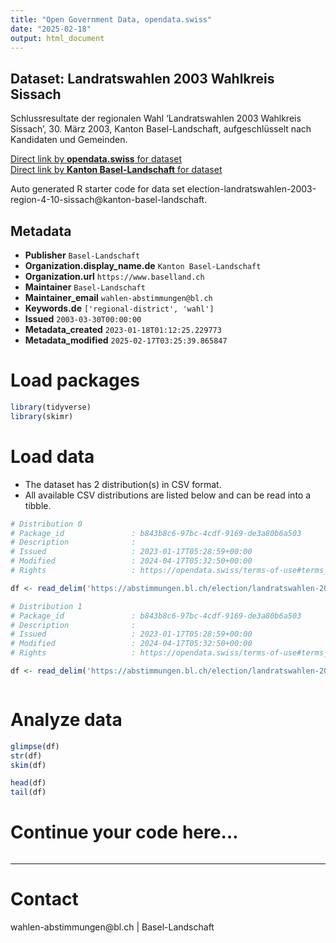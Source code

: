 ```yaml
---
title: "Open Government Data, opendata.swiss"
date: "2025-02-18"
output: html_document
---
```


## Dataset: Landratswahlen 2003 Wahlkreis Sissach

Schlussresultate der regionalen Wahl 'Landratswahlen 2003 Wahlkreis Sissach', 30. März 2003, Kanton Basel-Landschaft, aufgeschlüsselt nach Kandidaten und Gemeinden.

[Direct link by **opendata.swiss** for dataset](https://opendata.swiss/de/dataset/landratswahlen-2003-wahlkreis-sissach)<br>
[Direct link by **Kanton Basel-Landschaft** for dataset](https://abstimmungen.bl.ch/election/landratswahlen-2003-region-4-10-sissach/data)

Auto generated R starter code for data set election-landratswahlen-2003-region-4-10-sissach@kanton-basel-landschaft.

## Metadata

- **Publisher** `Basel-Landschaft`
- **Organization.display_name.de** `Kanton Basel-Landschaft`
- **Organization.url** `https://www.baselland.ch`
- **Maintainer** `Basel-Landschaft`
- **Maintainer_email** `wahlen-abstimmungen@bl.ch`
- **Keywords.de** `['regional-district', 'wahl']`
- **Issued** `2003-03-30T00:00:00`
- **Metadata_created** `2023-01-18T01:12:25.229773`
- **Metadata_modified** `2025-02-17T03:25:39.865847`


# Load packages

```r

library(tidyverse)
library(skimr)

```

# Load data

-   The dataset has 2 distribution(s) in CSV format.
-   All available CSV distributions are listed below and can be read into a tibble.

```r

# Distribution 0
# Package_id               : b843b8c6-97bc-4cdf-9169-de3a80b6a503
# Description              : 
# Issued                   : 2023-01-17T05:28:59+00:00
# Modified                 : 2024-04-17T05:32:50+00:00
# Rights                   : https://opendata.swiss/terms-of-use#terms_by

df <- read_delim('https://abstimmungen.bl.ch/election/landratswahlen-2003-region-4-10-sissach/data-csv')

# Distribution 1
# Package_id               : b843b8c6-97bc-4cdf-9169-de3a80b6a503
# Description              : 
# Issued                   : 2023-01-17T05:28:59+00:00
# Modified                 : 2024-04-17T05:32:50+00:00
# Rights                   : https://opendata.swiss/terms-of-use#terms_by

df <- read_delim('https://abstimmungen.bl.ch/election/landratswahlen-2003-region-4-10-sissach/data-parties-csv')



```

# Analyze data

```r

glimpse(df)
str(df)
skim(df)

head(df)
tail(df)

```

# Continue your code here...

```r

```

------------------------------------------------------------------------

# Contact

wahlen-abstimmungen@bl.ch | Basel-Landschaft

